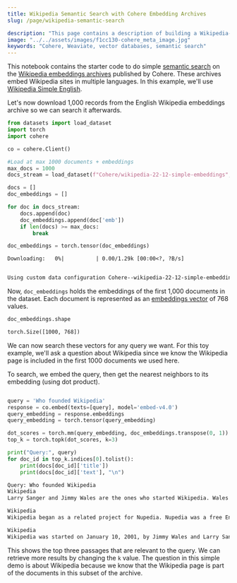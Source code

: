 ```yaml
---
title: Wikipedia Semantic Search with Cohere Embedding Archives
slug: /page/wikipedia-semantic-search

description: "This page contains a description of building a Wikipedia-focused semantic search engine with Cohere's LLM platform and the Weaviate vector database."
image: "../../assets/images/f1cc130-cohere_meta_image.jpg"  
keywords: "Cohere, Weaviate, vector databases, semantic search"
---
```



<CookbookHeader href="https://github.com/cohere-ai/cohere-developer-experience/blob/main/notebooks/Wikipedia_Semantic_Search_With_Cohere_Embeddings_Archives.ipynb" />

This notebook contains the starter code to do simple [semantic search](https://cohere.com/llmu/what-is-semantic-search/) on the [Wikipedia embeddings archives](https://cohere.com/blog/embedding-archives-wikipedia/) published by Cohere. These archives embed Wikipedia sites in multiple languages. In this example, we'll use [Wikipedia Simple English](https://huggingface.co/datasets/Cohere/wikipedia-22-12-simple-embeddings).

Let's now download 1,000 records from the English Wikipedia embeddings archive so we can search it afterwards.

```python PYTHON
from datasets import load_dataset
import torch
import cohere

co = cohere.Client()

#Load at max 1000 documents + embeddings
max_docs = 1000
docs_stream = load_dataset(f"Cohere/wikipedia-22-12-simple-embeddings", split="train", streaming=True)

docs = []
doc_embeddings = []

for doc in docs_stream:
    docs.append(doc)
    doc_embeddings.append(doc['emb'])
    if len(docs) >= max_docs:
        break

doc_embeddings = torch.tensor(doc_embeddings)
```

```txt title="Output"
Downloading:   0%|          | 0.00/1.29k [00:00<?, ?B/s]


Using custom data configuration Cohere--wikipedia-22-12-simple-embeddings-94deea3d55a22093
```

Now, `doc_embeddings` holds the embeddings of the first 1,000 documents in the dataset. Each document is represented as an [embeddings vector](https://cohere.com/llmu/sentence-word-embeddings/) of 768 values.

```python PYTHON
doc_embeddings.shape
```

```txt title="Output"
torch.Size([1000, 768])
```

We can now search these vectors for any query we want. For this toy example, we'll ask a question about Wikipedia since we know the Wikipedia page is included in the first 1000 documents we used here.

To search, we embed the query, then get the nearest neighbors to its embedding (using dot product).

```python PYTHON

query = 'Who founded Wikipedia'
response = co.embed(texts=[query], model='embed-v4.0')
query_embedding = response.embeddings
query_embedding = torch.tensor(query_embedding)

dot_scores = torch.mm(query_embedding, doc_embeddings.transpose(0, 1))
top_k = torch.topk(dot_scores, k=3)

print("Query:", query)
for doc_id in top_k.indices[0].tolist():
    print(docs[doc_id]['title'])
    print(docs[doc_id]['text'], "\n")

```

```txt title="Output"
Query: Who founded Wikipedia
Wikipedia
Larry Sanger and Jimmy Wales are the ones who started Wikipedia. Wales is credited with defining the goals of the project. Sanger created the strategy of using a wiki to reach Wales' goal. On January 10, 2001, Larry Sanger proposed on the Nupedia mailing list to create a wiki as a "feeder" project for Nupedia. Wikipedia was launched on January 15, 2001. It was launched as an English-language edition at www.wikipedia.com, and announced by Sanger on the Nupedia mailing list. Wikipedia's policy of "neutral point-of-view" was enforced in its initial months, and was similar to Nupedia's earlier "nonbiased" policy. Otherwise, there weren't very many rules initially, and Wikipedia operated independently of Nupedia.

Wikipedia
Wikipedia began as a related project for Nupedia. Nupedia was a free English-language online encyclopedia project. Nupedia's articles were written and owned by Bomis, Inc which was a web portal company. The important people of the company were Jimmy Wales, the person in charge of Bomis, and Larry Sanger, the editor-in-chief of Nupedia. Nupedia was first licensed under the Nupedia Open Content License which was changed to the GNU Free Documentation License before Wikipedia was founded and made their first article when Richard Stallman requested them.

Wikipedia
Wikipedia was started on January 10, 2001, by Jimmy Wales and Larry Sanger as part of an earlier online encyclopedia named Nupedia. On January 15, 2001, Wikipedia became a separate website of its own. It is a wiki that uses the software MediaWiki (like all other Wikimedia Foundation projects).
```

This shows the top three passages that are relevant to the query. We can retrieve more results by changing the `k` value. The question in this simple demo is about Wikipedia because we know that the Wikipedia page is part of the documents in this subset of the archive.

